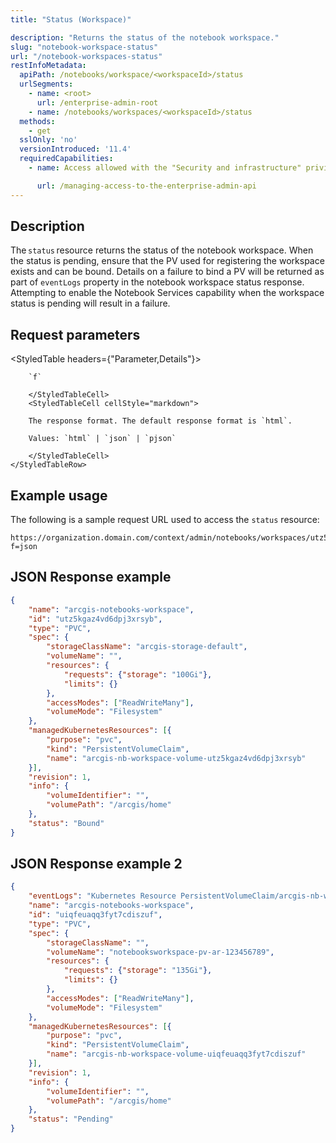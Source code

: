 ```yaml
---
title: "Status (Workspace)"

description: "Returns the status of the notebook workspace."
slug: "notebook-workspace-status"
url: "/notebook-workspaces-status"
restInfoMetadata:
  apiPath: /notebooks/workspace/<workspaceId>/status
  urlSegments:
    - name: <root>
      url: /enterprise-admin-root
    - name: /notebooks/workspaces/<workspaceId>/status
  methods:
    - get
  sslOnly: 'no'
  versionIntroduced: '11.4'
  requiredCapabilities:
    - name: Access allowed with the "Security and infrastructure" privilege

      url: /managing-access-to-the-enterprise-admin-api
---
```


## Description

The `status` resource returns the status of the notebook workspace. When the status is pending, ensure that the PV used for registering the workspace exists and can be bound. Details on a failure to bind a PV will be returned as part of `eventLogs` property in the notebook workspace status response.  Attempting to enable the Notebook Services capability when the workspace status is pending will result in a failure.   


## Request parameters

<StyledTable headers={"Parameter,Details"}>    
    <StyledTableRow>
        <StyledTableCell cellStyle="markdown">

        `f` 

        </StyledTableCell>
        <StyledTableCell cellStyle="markdown">

        The response format. The default response format is `html`.
        
        Values: `html` | `json` | `pjson`

        </StyledTableCell>
    </StyledTableRow>
</StyledTable>

## Example usage

The following is a sample request URL used to access the `status` resource: 

 
```other
https://organization.domain.com/context/admin/notebooks/workspaces/utz5kgaz4vd6dpj3xrsyb/status?f=json  
```

## JSON Response example

```json
{ 
    "name": "arcgis-notebooks-workspace", 
    "id": "utz5kgaz4vd6dpj3xrsyb", 
    "type": "PVC", 
    "spec": { 
        "storageClassName": "arcgis-storage-default", 
        "volumeName": "", 
        "resources": { 
            "requests": {"storage": "100Gi"}, 
            "limits": {} 
        }, 
        "accessModes": ["ReadWriteMany"], 
        "volumeMode": "Filesystem" 
    }, 
    "managedKubernetesResources": [{ 
        "purpose": "pvc", 
        "kind": "PersistentVolumeClaim", 
        "name": "arcgis-nb-workspace-volume-utz5kgaz4vd6dpj3xrsyb" 
    }], 
    "revision": 1, 
    "info": { 
        "volumeIdentifier": "", 
        "volumePath": "/arcgis/home" 
    }, 
    "status": "Bound" 
} 
```

## JSON Response example 2

```json
{ 
    "eventLogs": "Kubernetes Resource PersistentVolumeClaim/arcgis-nb-workspace-volume-uiqfeuaqq3fyt7cdiszuf reported event; count: 2, reason: FailedBinding, message: volume \"notebooksworkspace-pv-ar-123456789\" already bound to a different claim.. ", 
    "name": "arcgis-notebooks-workspace", 
    "id": "uiqfeuaqq3fyt7cdiszuf", 
    "type": "PVC", 
    "spec": { 
        "storageClassName": "", 
        "volumeName": "notebooksworkspace-pv-ar-123456789", 
        "resources": { 
            "requests": {"storage": "135Gi"}, 
            "limits": {} 
        }, 
        "accessModes": ["ReadWriteMany"], 
        "volumeMode": "Filesystem" 
    }, 
    "managedKubernetesResources": [{ 
        "purpose": "pvc", 
        "kind": "PersistentVolumeClaim", 
        "name": "arcgis-nb-workspace-volume-uiqfeuaqq3fyt7cdiszuf" 
    }], 
    "revision": 1, 
    "info": { 
        "volumeIdentifier": "", 
        "volumePath": "/arcgis/home" 
    }, 
    "status": "Pending" 
} 
```